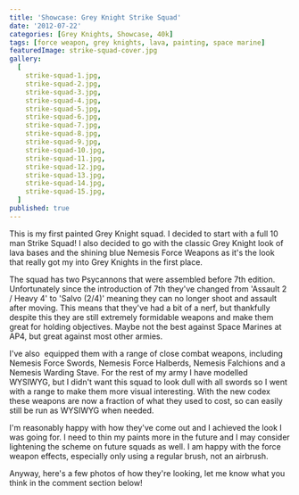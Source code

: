 ```yaml
---
title: 'Showcase: Grey Knight Strike Squad'
date: '2012-07-22'
categories: [Grey Knights, Showcase, 40k]
tags: [force weapon, grey knights, lava, painting, space marine]
featuredImage: strike-squad-cover.jpg
gallery:
  [
    strike-squad-1.jpg,
    strike-squad-2.jpg,
    strike-squad-3.jpg,
    strike-squad-4.jpg,
    strike-squad-5.jpg,
    strike-squad-6.jpg,
    strike-squad-7.jpg,
    strike-squad-8.jpg,
    strike-squad-9.jpg,
    strike-squad-10.jpg,
    strike-squad-11.jpg,
    strike-squad-12.jpg,
    strike-squad-13.jpg,
    strike-squad-14.jpg,
    strike-squad-15.jpg,
  ]
published: true
---
```


This is my first painted Grey Knight squad. I decided to start with a full 10 man Strike Squad! I also decided to go
with the classic Grey Knight look of lava bases and the shining blue Nemesis Force Weapons as it's the look that
really got my into Grey Knights in the first place.

The squad has two Psycannons that were assembled before 7th edition. Unfortunately since the introduction of 7th
they've changed from 'Assault 2 / Heavy 4' to 'Salvo (2/4)' meaning they can no longer shoot and assault after moving.
This means that they've had a bit of a nerf, but thankfully despite this they are still extremely formidable weapons
and make them great for holding objectives. Maybe not the best against Space Marines at AP4, but great against most
other armies.

I've also  equipped them with a range of close combat weapons, including Nemesis Force Swords, Nemesis Force Halberds,
Nemesis Falchions and a Nemesis Warding Stave. For the rest of my army I have modelled WYSIWYG, but I didn't want this
squad to look dull with all swords so I went with a range to make them more visual interesting. With the new codex
these weapons are now a fraction of what they used to cost, so can easily still be run as WYSIWYG when needed.

I'm reasonably happy with how they've come out and I achieved the look I was going for. I need to thin my paints
more in the future and I may consider lightening the scheme on future squads as well. I am happy with the force
weapon effects, especially only using a regular brush, not an airbrush.

Anyway, here's a few photos of how they're looking, let me know what you think in the comment section below!
